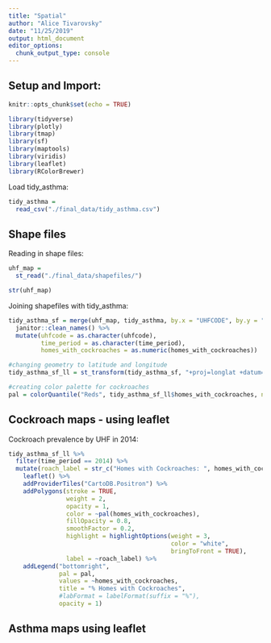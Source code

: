 ```yaml
---
title: "Spatial"
author: "Alice Tivarovsky"
date: "11/25/2019"
output: html_document
editor_options: 
  chunk_output_type: console
---
```


## Setup and Import: 

```r
knitr::opts_chunk$set(echo = TRUE)

library(tidyverse)
library(plotly)
library(tmap)
library(sf)
library(maptools)
library(viridis)
library(leaflet)
library(RColorBrewer)

```

Load tidy_asthma: 

```r
tidy_asthma = 
  read_csv("./final_data/tidy_asthma.csv") 
```

## Shape files 

Reading in shape files: 

```r
uhf_map = 
  st_read("./final_data/shapefiles/")

str(uhf_map)
```

Joining shapefiles with tidy_asthma: 

```r
tidy_asthma_sf = merge(uhf_map, tidy_asthma, by.x = "UHFCODE", by.y = "geo_join_id") %>% 
  janitor::clean_names() %>% 
  mutate(uhfcode = as.character(uhfcode),
         time_period = as.character(time_period),
         homes_with_cockroaches = as.numeric(homes_with_cockroaches))

#changing geometry to latitude and longitude
tidy_asthma_sf_ll = st_transform(tidy_asthma_sf, "+proj=longlat +datum=WGS84")

#creating color palette for cockroaches
pal = colorQuantile("Reds", tidy_asthma_sf_ll$homes_with_cockroaches, n = 7)
```

## Cockroach maps - using leaflet

Cockroach prevalence by UHF in 2014: 

```r
tidy_asthma_sf_ll %>%
  filter(time_period == 2014) %>% 
  mutate(roach_label = str_c("Homes with Cockroaches: ", homes_with_cockroaches, "\n, Neighborhood: ", uhfcode)) %>% 
    leaflet() %>%
    addProviderTiles("CartoDB.Positron") %>%
    addPolygons(stroke = TRUE,
                weight = 2, 
                opacity = 1,
                color = ~pal(homes_with_cockroaches),
                fillOpacity = 0.8,
                smoothFactor = 0.2,
                highlight = highlightOptions(weight = 3,
                                             color = "white",
                                             bringToFront = TRUE),
                label = ~roach_label) %>% 
    addLegend("bottomright",
              pal = pal,
              values = ~homes_with_cockroaches,
              title = "% Homes with Cockroaches",
              #labFormat = labelFormat(suffix = "%"),
              opacity = 1)
```


## Asthma maps using leaflet





